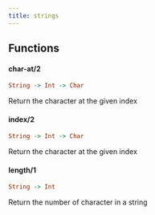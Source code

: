 ```yaml
---
title: strings
---
```



## Functions

#### char-at/2

```haskell
String -> Int -> Char
```

Return the character at the given index

#### index/2

```haskell
String -> Int -> Char
```

Return the character at the given index

#### length/1

```haskell
String -> Int
```

Return the number of character in a string


